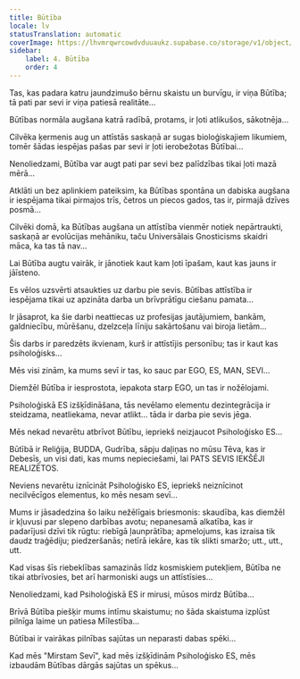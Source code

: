 ```yaml
---
title: Būtība
locale: lv
statusTranslation: automatic
coverImage: https://lhvmrqwrcowdvduuaukz.supabase.co/storage/v1/object/public/strapi-uploads/small_cover-tratado-de-psicologia-revolucionaria.webp-5e15e1cec4e0ebebcde5d7fc7565d8fd.webp
sidebar:
    label: 4. Būtība
    order: 4
---
```

Tas, kas padara katru jaundzimušo bērnu skaistu un burvīgu, ir viņa Būtība; tā pati par sevi ir viņa patiesā realitāte...

Būtības normāla augšana katrā radībā, protams, ir ļoti atlikušos, sākotnēja...

Cilvēka ķermenis aug un attīstās saskaņā ar sugas bioloģiskajiem likumiem, tomēr šādas iespējas pašas par sevi ir ļoti ierobežotas Būtībai...

Nenoliedzami, Būtība var augt pati par sevi bez palīdzības tikai ļoti mazā mērā...

Atklāti un bez aplinkiem pateiksim, ka Būtības spontāna un dabiska augšana ir iespējama tikai pirmajos trīs, četros un piecos gados, tas ir, pirmajā dzīves posmā...

Cilvēki domā, ka Būtības augšana un attīstība vienmēr notiek nepārtraukti, saskaņā ar evolūcijas mehāniku, taču Universālais Gnosticisms skaidri māca, ka tas tā nav...

Lai Būtība augtu vairāk, ir jānotiek kaut kam ļoti īpašam, kaut kas jauns ir jāīsteno.

Es vēlos uzsvērti atsaukties uz darbu pie sevis. Būtības attīstība ir iespējama tikai uz apzināta darba un brīvprātīgu ciešanu pamata...

Ir jāsaprot, ka šie darbi neattiecas uz profesijas jautājumiem, bankām, galdniecību, mūrēšanu, dzelzceļa līniju sakārtošanu vai biroja lietām...

Šis darbs ir paredzēts ikvienam, kurš ir attīstījis personību; tas ir kaut kas psiholoģisks...

Mēs visi zinām, ka mums sevī ir tas, ko sauc par EGO, ES, MAN, SEVI...

Diemžēl Būtība ir iesprostota, iepakota starp EGO, un tas ir nožēlojami.

Psiholoģiskā ES izšķīdināšana, tās nevēlamo elementu dezintegrācija ir steidzama, neatliekama, nevar atlikt... tāda ir darba pie sevis jēga.

Mēs nekad nevarētu atbrīvot Būtību, iepriekš neizjaucot Psiholoģisko ES...

Būtībā ir Reliģija, BUDDA, Gudrība, sāpju daļiņas no mūsu Tēva, kas ir Debesīs, un visi dati, kas mums nepieciešami, lai PATS SEVIS IEKŠĒJI REALIZĒTOS.

Neviens nevarētu iznīcināt Psiholoģisko ES, iepriekš neiznīcinot necilvēcīgos elementus, ko mēs nesam sevī...

Mums ir jāsadedzina šo laiku nežēlīgais briesmonis: skaudība, kas diemžēl ir kļuvusi par slepeno darbības avotu; nepanesamā alkatība, kas ir padarījusi dzīvi tik rūgtu: riebīgā ļaunprātība; apmelojums, kas izraisa tik daudz traģēdiju; piedzeršanās; netīrā iekāre, kas tik slikti smaržo; utt., utt., utt.

Kad visas šīs riebeklības samazinās līdz kosmiskiem putekļiem, Būtība ne tikai atbrīvosies, bet arī harmoniski augs un attīstīsies...

Nenoliedzami, kad Psiholoģiskā ES ir mirusi, mūsos mirdz Būtība...

Brīvā Būtība piešķir mums intīmu skaistumu; no šāda skaistuma izplūst pilnīga laime un patiesa Mīlestība...

Būtībai ir vairākas pilnības sajūtas un neparasti dabas spēki...

Kad mēs "Mirstam Sevī", kad mēs izšķīdinām Psiholoģisko ES, mēs izbaudām Būtības dārgās sajūtas un spēkus...


